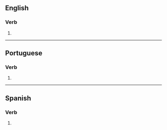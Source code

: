 {{also|électrocutés|electrocutés|électrocutes}}

==English==

===Verb===
{{head|en|verb form}}

# {{en-third-person singular of|electrocute}}

----

==Portuguese==

===Verb===
{{head|pt|verb form}}

# {{pt-verb form of|electrocutar}}

----

==Spanish==

===Verb===
{{head|es|verb form}}

# {{es-verb form of|electrocutar}}